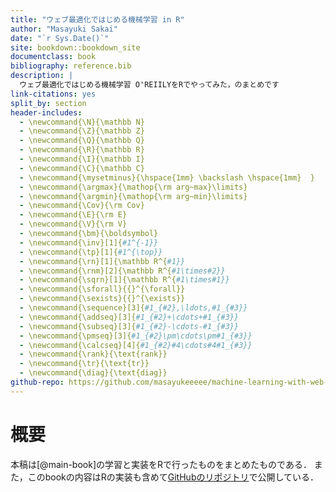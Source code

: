 ```yaml
--- 
title: "ウェブ最適化ではじめる機械学習 in R"
author: "Masayuki Sakai"
date: "`r Sys.Date()`"
site: bookdown::bookdown_site
documentclass: book
bibliography: reference.bib
description: |
  ウェブ最適化ではじめる機械学習 O'REIILYをRでやってみた，のまとめです
link-citations: yes
split_by: section
header-includes:
  - \newcommand{\N}{\mathbb N}
  - \newcommand{\Z}{\mathbb Z}
  - \newcommand{\Q}{\mathbb Q}
  - \newcommand{\R}{\mathbb R}
  - \newcommand{\I}{\mathbb I}
  - \newcommand{\C}{\mathbb C}
  - \newcommand{\mysetminus}{\hspace{1mm} \backslash \hspace{1mm}  }
  - \newcommand{\argmax}{\mathop{\rm arg~max}\limits}
  - \newcommand{\argmin}{\mathop{\rm arg~min}\limits}
  - \newcommand{\Cov}{\rm Cov}
  - \newcommand{\E}{\rm E}
  - \newcommand{\V}{\rm V}
  - \newcommand{\bm}{\boldsymbol}
  - \newcommand{\inv}[1]{#1^{-1}}
  - \newcommand{\tp}[1]{#1^{\top}}
  - \newcommand{\rn}[1]{\mathbb R^{#1}}
  - \newcommand{\rnm}[2]{\mathbb R^{#1\times#2}}
  - \newcommand{\sqrn}[1]{\mathbb R^{#1\times#1}}
  - \newcommand{\sforall}{{}^{\forall}}
  - \newcommand{\sexists}{{}^{\exists}}
  - \newcommand{\sequence}[3]{#1_{#2},\ldots,#1_{#3}}
  - \newcommand{\addseq}[3]{#1_{#2}+\cdots+#1_{#3}}
  - \newcommand{\subseq}[3]{#1_{#2}-\cdots-#1_{#3}}
  - \newcommand{\pmseq}[3]{#1_{#2}\pm\cdots\pm#1_{#3}}
  - \newcommand{\calcseq}[4]{#1_{#2}#4\cdots#4#1_{#3}}
  - \newcommand{\rank}{\text{rank}}
  - \newcommand{\tr}{\text{tr}}
  - \newcommand{\diag}{\text{diag}}
github-repo: https://github.com/masayukeeeee/machine-learning-with-web-optimization-oreilly-in-r.github.io
---
```



# 概要

本稿は[@main-book]の学習と実装をRで行ったものをまとめたものである．
また，このbookの内容はRの実装も含めて[GitHubのリポジトリ](https://github.com/masayukeeeee/machine-learning-with-web-optimization-oreilly-in-r.github.io)で公開している．

